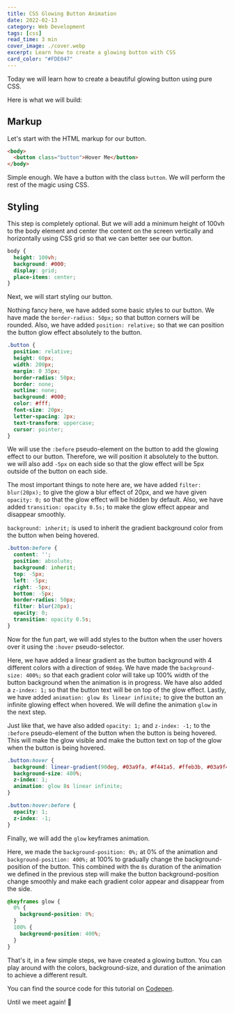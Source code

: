 ```yaml
---
title: CSS Glowing Button Animation
date: 2022-02-13
category: Web Development
tags: [css]
read_time: 3 min
cover_image: ./cover.webp
excerpt: Learn how to create a glowing button with CSS
card_color: "#FDE047"
---
```



Today we will learn how to create a beautiful glowing button using pure CSS.

Here is what we will build:

<BlogImage src="https://i.imgur.com/nTBHdGe.gif" alt="demo" />

## Markup

Let's start with the HTML markup for our button.

```html
<body>
  <button class="button">Hover Me</button>
</body>
```

Simple enough. We have a button with the class `button`. We will perform the
rest of the magic using CSS.

## Styling

This step is completely optional. But we will add a minimum height of 100vh to
the body element and center the content on the screen vertically and
horizontally using CSS grid so that we can better see our button.

```css
body {
  height: 100vh;
  background: #000;
  display: grid;
  place-items: center;
}
```

Next, we will start styling our button.

Nothing fancy here, we have added some basic styles to our button. We have made
the `border-radius: 50px;` so that button corners will be rounded. Also, we have
added `position: relative;` so that we can position the button glow effect
absolutely to the button.

```css
.button {
  position: relative;
  height: 60px;
  width: 200px;
  margin: 0 35px;
  border-radius: 50px;
  border: none;
  outline: none;
  background: #000;
  color: #fff;
  font-size: 20px;
  letter-spacing: 2px;
  text-transform: uppercase;
  cursor: pointer;
}
```

We will use the `:before` pseudo-element on the button to add the glowing effect
to our button. Therefore, we will position it absolutely to the button. we will
also add `-5px` on each side so that the glow effect will be 5px outside of the
button on each side.

The most important things to note here are, we have added `filter: blur(20px);`
to give the glow a blur effect of 20px, and we have given `opacity: 0;` so that
the glow effect will be hidden by default. Also, we have added
`transition: opacity 0.5s;` to make the glow effect appear and disappear
smoothly.

`background: inherit;` is used to inherit the gradient background color from the
button when being hovered.

```css
.button:before {
  content: '';
  position: absolute;
  background: inherit;
  top: -5px;
  left: -5px;
  right: -5px;
  bottom: -5px;
  border-radius: 50px;
  filter: blur(20px);
  opacity: 0;
  transition: opacity 0.5s;
}
```

Now for the fun part, we will add styles to the button when the user hovers over
it using the `:hover` pseudo-selector.

Here, we have added a linear gradient as the button background with 4 different
colors with a direction of `90deg`. We have made the `background-size: 400%;` so
that each gradient color will take up 100% width of the button background when
the animation is in progress. We have also added a `z-index: 1;` so that the
button text will be on top of the glow effect. Lastly, we have added
`animation: glow 8s linear infinite;` to give the button an infinite glowing
effect when hovered. We will define the animation `glow` in the next step.

Just like that, we have also added `opacity: 1;` and `z-index: -1;` to the
`:before` pseudo-element of the button when the button is being hovered. This
will make the glow visible and make the button text on top of the glow when the
button is being hovered.

```css
.button:hover {
  background: linear-gradient(90deg, #03a9fa, #f441a5, #ffeb3b, #03a9f4);
  background-size: 400%;
  z-index: 1;
  animation: glow 8s linear infinite;
}

.button:hover:before {
  opacity: 1;
  z-index: -1;
}
```

Finally, we will add the `glow` keyframes animation.

Here, we made the `background-position: 0%;` at 0% of the animation and
`background-position: 400%;` at 100% to gradually change the background-position
of the button. This combined with the `8s` duration of the animation we defined
in the previous step will make the button background-position change smoothly
and make each gradient color appear and disappear from the side.

```css
@keyframes glow {
  0% {
    background-position: 0%;
  }
  100% {
    background-position: 400%;
  }
}
```

That's it, in a few simple steps, we have created a glowing button. You can play
around with the colors, background-size, and duration of the animation to
achieve a different result.

You can find the source code for this tutorial on
[Codepen](https://codepen.io/iam-amanxz/pen/VwerOER).

Until we meet again! 🙌
